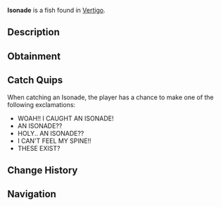 {{FishInfobox
|image          = Isonade.png
|rarity         = Mythical
|sea            = First Sea
|location       = [[Vertigo]]
|sublocation    = 
|sources        = Fishing Rod
|radar_location = 
|prog_speed     = -50
|xp             = 1200
|weather        = 
|time           = 
|season         = 
|bait           = Truffle Worm
|base_weight    = 1300
|base_value     = 8000
|weight_range   = 700
|base_chance    = 0.1
|base_resil     = 8
}}
'''Isonade''' is a {{Rarity|Mythical}} fish found in [[Vertigo]].

== Description ==
{{Description|The Isonade is a sinister creature that is assumed extinct. They are seeming to be a dream that is possible to be caught and captured. They only circle near Strange Whirlpools, can they even sometimes can be the cause for one.|Bestiary Entry}}

== Obtainment ==
{{Description|Can be found when fishing in a strange whirlpool.|Bestiary Hint}}
{{Fish Availability|
Ocean/Strange Whirlpool
|top_rods      = 
Leviathan's Fang Rod\57829.82\256877.76;
Free Spirit Rod\47063.5\252741.46;
Great Rod of Oscar\46150.8\152926.31;
Trident Rod\44763.37\240389.25;
Ethereal Prism Rod\43768.86\157249.17;
Resourceful Rod\33107.47\124375.28;
Destiny Rod\34225.42\118121.7;
No-Life Rod\42410.25\172236.11;
Seraphic Rod\42532.42\161389.01;
Rod Of The Depths\34221.74\132116.22;
Carrot Rod\38685.82\149868.51;
Rod Of The Forgotten Fang\39017.76\153875.97;
Astralhook Rod\43703.51\159749.57;
Challenger's Rod\38395.76\158617.46;
Rod Of The Exalted One\34058.57\128647.69;
Zeus Rod\33410.12\137230.93;
Verdant Shear Rod\32634.89\134782.65;
Blazebringer Rod\32023.43\132323.34;
Depthseeker Rod\30814.52\133863.15;
Avalanche Rod\27288.22\116163.92;
Volcanic Rod\26073.68\108264.55;
Steady Rod\8745.23\41530.98
|recommended   = Trident Rod
}}

== Catch Quips ==
When catching an Isonade, the player has a chance to make one of the following exclamations:
* WOAH!! I CAUGHT AN ISONADE!
* AN ISONADE??
* HOLY.. AN ISONADE??
* I CAN'T FEEL MY SPINE!!
* THESE EXIST?

== Change History ==
{{Change History|{{subst:Current Version}}}}

== Navigation ==
{{Fish Navbox|Vertigo}}